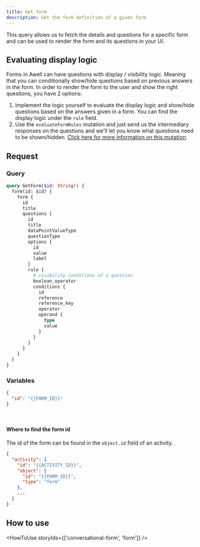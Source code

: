 ```yaml
---
title: Get form
description: Get the form definition of a given form
---
```


This query allows us to fetch the details and questions for a specific form and can be used to render the form and its questions in your UI.

## Evaluating display logic

Forms in Awell can have questions with display / visibility logic. Meaning that you can conditionally show/hide questions based on previous answers in the form. In order to render the form to the user and show the right questions, you have 2 options:

1. Implement the logic yourself to evaluate the display logic and show/hide questions based on the answers given in a form. You can find the display logic under the `rule` field.
2. Use the `evaluateFormRules` mutation and just send us the intermediary responses on the questions and we'll let you know what questions need to be shown/hidden. [Click here for more information on this mutation](/awell-orchestration/api-reference/mutations/evaluate-form-rules).

## Request

### Query

```graphql
query GetForm($id: String!) {
  form(id: $id) {
    form {
      id
      title
      questions {
        id
        title
        dataPointValueType
        questionType
        options {
          id
          value
          label
        }
        rule {
          # visibility conditions of a question
          boolean_operator
          conditions {
            id
            reference
            reference_key
            operator
            operand {
              type
              value
            }
          }
        }
      }
    }
  }
}
```

### Variables

```json
{
  "id": "{{FORM_ID}}"
}
```

<br />

#### Where to find the form id

The id of the form can be found in the `object.id` field of an activity.

```json
{
  "activity": {
    "id": "{{ACTIVITY_ID}}",
    "object": {
      "id": "{{FORM_ID}}",
      "type": "form"
    },
    ...
  }
}
```

## How to use

<HowToUse storyIds={['conversational-form', 'form']} />
